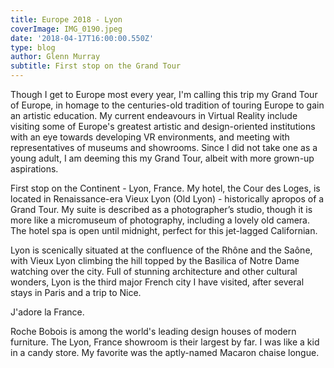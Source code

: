 ---
title: Europe 2018 - Lyon
coverImage: IMG_0190.jpeg
date: '2018-04-17T16:00:00.550Z'
type: blog
author: Glenn Murray
subtitle: First stop on the Grand Tour
---

Though I get to Europe most every year, I'm calling this trip my Grand Tour of Europe, in homage to the centuries-old tradition of touring Europe to gain an artistic education. My current endeavours in Virtual Reality include visiting some of Europe's greatest artistic and design-oriented institutions with an eye towards developing VR environments, and meeting with representatives of museums and showrooms. Since I did not take one as a young adult, I am deeming this my Grand Tour, albeit with more grown-up aspirations.

First stop on the Continent - Lyon, France. My hotel, the Cour des Loges, is located in Renaissance-era Vieux Lyon (Old Lyon) - historically apropos of a Grand Tour. My suite is described as a photographer’s studio, though it is more like a micromuseum of photography, including a lovely old camera. The hotel spa is open until midnight, perfect for this jet-lagged Californian.

<LyonHotel2018SlideShow />

Lyon is scenically situated at the confluence of the Rhône and the Saône, with Vieux Lyon climbing the hill topped by the Basilica of Notre Dame watching over the city. Full of stunning architecture and other cultural wonders, Lyon is the third major French city I have visited, after several stays in Paris and a trip to Nice.

J'adore la France.

<Lyon2018SlideShow />

Roche Bobois is among the world's leading design houses of modern furniture. The Lyon, France showroom is their largest by far. I was like a kid in a candy store. My favorite was the aptly-named Macaron chaise longue.

<LyonDesign2018SlideShow />


